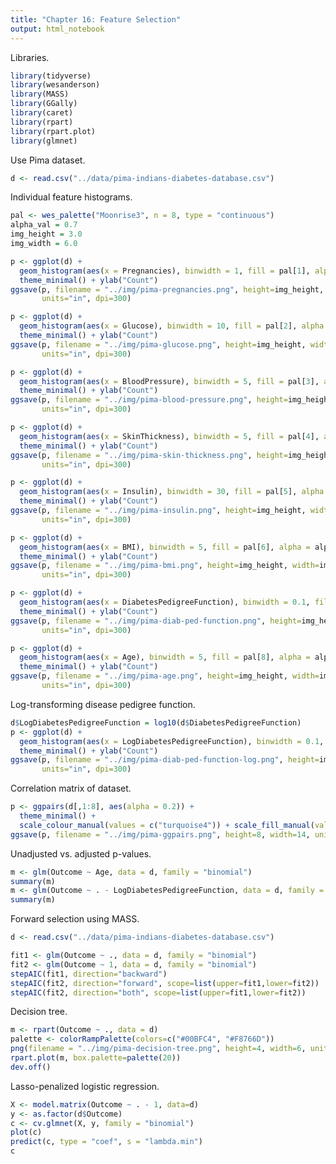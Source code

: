 ```yaml
---
title: "Chapter 16: Feature Selection"
output: html_notebook
---
```


Libraries.

```r
library(tidyverse)
library(wesanderson)
library(MASS)
library(GGally)
library(caret)
library(rpart)
library(rpart.plot)
library(glmnet)
```

Use Pima dataset.

```r
d <- read.csv("../data/pima-indians-diabetes-database.csv")
```

Individual feature histograms.

```r
pal <- wes_palette("Moonrise3", n = 8, type = "continuous") 
alpha_val = 0.7
img_height = 3.0
img_width = 6.0

p <- ggplot(d) + 
  geom_histogram(aes(x = Pregnancies), binwidth = 1, fill = pal[1], alpha = alpha_val) + 
  theme_minimal() + ylab("Count")
ggsave(p, filename = "../img/pima-pregnancies.png", height=img_height, width=img_width, 
       units="in", dpi=300)

p <- ggplot(d) + 
  geom_histogram(aes(x = Glucose), binwidth = 10, fill = pal[2], alpha = alpha_val) + 
  theme_minimal() + ylab("Count")
ggsave(p, filename = "../img/pima-glucose.png", height=img_height, width=img_width, 
       units="in", dpi=300)

p <- ggplot(d) + 
  geom_histogram(aes(x = BloodPressure), binwidth = 5, fill = pal[3], alpha = alpha_val) + 
  theme_minimal() + ylab("Count")
ggsave(p, filename = "../img/pima-blood-pressure.png", height=img_height, width=img_width, 
       units="in", dpi=300)

p <- ggplot(d) + 
  geom_histogram(aes(x = SkinThickness), binwidth = 5, fill = pal[4], alpha = alpha_val) + 
  theme_minimal() + ylab("Count")
ggsave(p, filename = "../img/pima-skin-thickness.png", height=img_height, width=img_width, 
       units="in", dpi=300)

p <- ggplot(d) + 
  geom_histogram(aes(x = Insulin), binwidth = 30, fill = pal[5], alpha = alpha_val) + 
  theme_minimal() + ylab("Count")
ggsave(p, filename = "../img/pima-insulin.png", height=img_height, width=img_width, 
       units="in", dpi=300)

p <- ggplot(d) + 
  geom_histogram(aes(x = BMI), binwidth = 5, fill = pal[6], alpha = alpha_val) + 
  theme_minimal() + ylab("Count")
ggsave(p, filename = "../img/pima-bmi.png", height=img_height, width=img_width, 
       units="in", dpi=300)

p <- ggplot(d) + 
  geom_histogram(aes(x = DiabetesPedigreeFunction), binwidth = 0.1, fill = pal[7], alpha = alpha_val) + 
  theme_minimal() + ylab("Count")
ggsave(p, filename = "../img/pima-diab-ped-function.png", height=img_height, width=img_width,
       units="in", dpi=300)

p <- ggplot(d) + 
  geom_histogram(aes(x = Age), binwidth = 5, fill = pal[8], alpha = alpha_val) + 
  theme_minimal() + ylab("Count")
ggsave(p, filename = "../img/pima-age.png", height=img_height, width=img_width, 
       units="in", dpi=300)
```

Log-transforming disease pedigree function.

```r
d$LogDiabetesPedigreeFunction = log10(d$DiabetesPedigreeFunction)
p <- ggplot(d) + 
  geom_histogram(aes(x = LogDiabetesPedigreeFunction), binwidth = 0.1, fill = pal[7], alpha = 1.0) + 
  theme_minimal() + ylab("Count")
ggsave(p, filename = "../img/pima-diab-ped-function-log.png", height=img_height, width=img_width,
       units="in", dpi=300)
```

Correlation matrix of dataset.

```r
p <- ggpairs(d[,1:8], aes(alpha = 0.2)) + 
  theme_minimal() + 
  scale_colour_manual(values = c("turquoise4")) + scale_fill_manual(values = c("gray30"))
ggsave(p, filename = "../img/pima-ggpairs.png", height=8, width=14, units="in", dpi=300)
```

Unadjusted vs. adjusted p-values.

```r
m <- glm(Outcome ~ Age, data = d, family = "binomial")
summary(m)
m <- glm(Outcome ~ . - LogDiabetesPedigreeFunction, data = d, family = "binomial")
summary(m)
```

Forward selection using MASS.

```r
d <- read.csv("../data/pima-indians-diabetes-database.csv")

fit1 <- glm(Outcome ~ ., data = d, family = "binomial")
fit2 <- glm(Outcome ~ 1, data = d, family = "binomial")
stepAIC(fit1, direction="backward")
stepAIC(fit2, direction="forward", scope=list(upper=fit1,lower=fit2))
stepAIC(fit2, direction="both", scope=list(upper=fit1,lower=fit2))
```

Decision tree.

```r
m <- rpart(Outcome ~ ., data = d)
palette <- colorRampPalette(colors=c("#00BFC4", "#F8766D"))
png(filename = "../img/pima-decision-tree.png", height=4, width=6, units="in", res=300)
rpart.plot(m, box.palette=palette(20))
dev.off()
```

Lasso-penalized logistic regression.

```r
X <- model.matrix(Outcome ~ . - 1, data=d)
y <- as.factor(d$Outcome)
c <- cv.glmnet(X, y, family = "binomial")
plot(c)
predict(c, type = "coef", s = "lambda.min")
c
```

